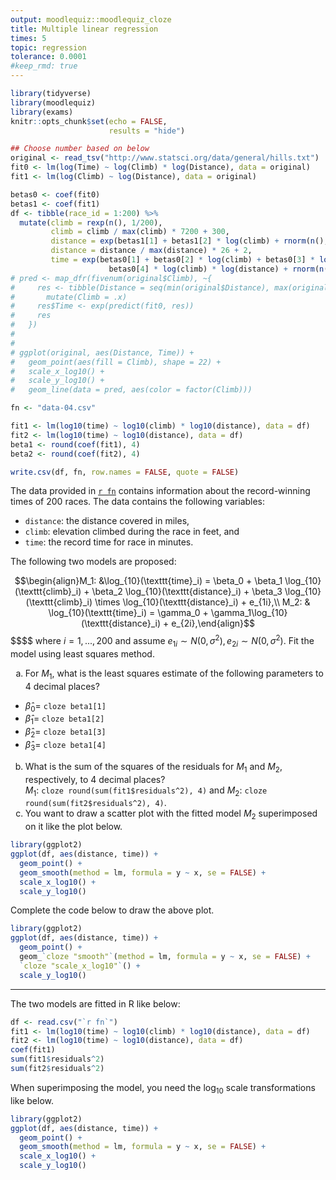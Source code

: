 ```yaml
---
output: moodlequiz::moodlequiz_cloze
title: Multiple linear regression
times: 5
topic: regression
tolerance: 0.0001
#keep_rmd: true
---
```


```r
library(tidyverse)
library(moodlequiz)
library(exams)
knitr::opts_chunk$set(echo = FALSE,
                      results = "hide")

## Choose number based on below
original <- read_tsv("http://www.statsci.org/data/general/hills.txt")
fit0 <- lm(log(Time) ~ log(Climb) * log(Distance), data = original)
fit1 <- lm(log(Climb) ~ log(Distance), data = original)

betas0 <- coef(fit0)
betas1 <- coef(fit1)
df <- tibble(race_id = 1:200) %>% 
  mutate(climb = rexp(n(), 1/200),
         climb = climb / max(climb) * 7200 + 300,
         distance = exp(betas1[1] + betas1[2] * log(climb) + rnorm(n(), 0, sigma(fit1))),
         distance = distance / max(distance) * 26 + 2,
         time = exp(betas0[1] + betas0[2] * log(climb) + betas0[3] * log(distance) + 
                      betas0[4] * log(climb) * log(distance) + rnorm(n(), 0, sigma(fit0))))
# pred <- map_dfr(fivenum(original$Climb), ~{
#     res <- tibble(Distance = seq(min(original$Distance), max(original$Distance), length.out = 1000)) %>% 
#       mutate(Climb = .x)
#     res$Time <- exp(predict(fit0, res))
#     res
#   })
#   
# 
# ggplot(original, aes(Distance, Time)) +
#   geom_point(aes(fill = Climb), shape = 22) + 
#   scale_x_log10() +
#   scale_y_log10() +
#   geom_line(data = pred, aes(color = factor(Climb)))

fn <- "data-04.csv"

fit1 <- lm(log10(time) ~ log10(climb) * log10(distance), data = df)
fit2 <- lm(log10(time) ~ log10(distance), data = df)
beta1 <- round(coef(fit1), 4)
beta2 <- round(coef(fit2), 4)

write.csv(df, fn, row.names = FALSE, quote = FALSE)
```   


The data provided in [`r fn`](`r fn`) contains information about the record-winning times of 200 races. The data contains the following variables:

* `distance`: the distance covered in miles,
* `climb`: elevation climbed during the race in feet, and
* `time`: the record time for race in minutes.

The following two models are proposed:

$$\begin{align}M_1: &\log_{10}(\texttt{time}_i) = \beta_0 + \beta_1 \log_{10}(\texttt{climb}_i) + \beta_2 \log_{10}(\texttt{distance}_i) + \beta_3 \log_{10}(\texttt{climb}_i) \times \log_{10}(\texttt{distance}_i) + e_{1i},\\ M_2: & \log_{10}(\texttt{time}_i) = \gamma_0 + \gamma_1\log_{10}(\texttt{distance}_i) + e_{2i},\end{align}$$
$$$$
where $i = 1, ..., 200$ and assume $e_{1i}\sim N(0, \sigma^2), e_{2i} \sim N(0, \sigma^2)$. Fit the model using least squares method. 


a) For $M_1$, what is the least squares estimate of the following parameters to 4 decimal places? 
  * $\hat{\beta}_0 =$ `cloze beta1[1]`
  * $\hat{\beta}_1 =$ `cloze beta1[2]`
  * $\hat{\beta}_2 =$ `cloze beta1[3]`
  * $\hat{\beta}_3 =$ `cloze beta1[4]`
b) What is the sum of the squares of the residuals for $M_1$ and $M_2$, respectively, to 4 decimal places?  
$M_1$: `cloze round(sum(fit1$residuals^2), 4)` and $M_2$: `cloze round(sum(fit2$residuals^2), 4)`.
c) You want to draw a scatter plot with the fitted model $M_2$ superimposed on it like the plot below.
```r
library(ggplot2)
ggplot(df, aes(distance, time)) +
  geom_point() + 
  geom_smooth(method = lm, formula = y ~ x, se = FALSE) +
  scale_x_log10() + 
  scale_y_log10()
```

Complete the code below to draw the above plot.
```r
library(ggplot2)
ggplot(df, aes(distance, time)) +
  geom_point() + 
  geom_`cloze "smooth"`(method = lm, formula = y ~ x, se = FALSE) +
  `cloze "scale_x_log10"`() + 
  scale_y_log10()
```

---

The two models are fitted in R like below:

```r
df <- read.csv("`r fn`")
fit1 <- lm(log10(time) ~ log10(climb) * log10(distance), data = df)
fit2 <- lm(log10(time) ~ log10(distance), data = df)
coef(fit1)
sum(fit1$residuals^2)
sum(fit2$residuals^2)
```

When superimposing the model, you need the $\log_{10}$ scale transformations like below.

```r
library(ggplot2)
ggplot(df, aes(distance, time)) +
  geom_point() + 
  geom_smooth(method = lm, formula = y ~ x, se = FALSE) +
  scale_x_log10() + 
  scale_y_log10()
```

